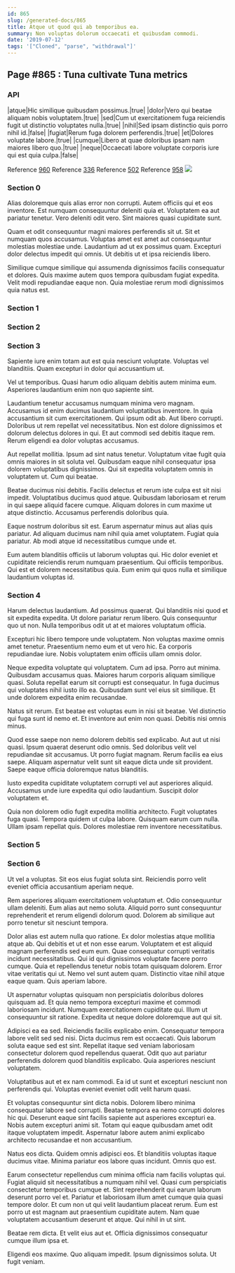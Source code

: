 ```yaml
---
id: 865
slug: /generated-docs/865
title: Atque ut quod qui ab temporibus ea.
summary: Non voluptas dolorum occaecati et quibusdam commodi.
date: '2019-07-12'
tags: '["Cloned", "parse", "withdrawal"]'
---
```

## Page #865 : Tuna cultivate Tuna metrics

### API

|atque|Hic similique quibusdam possimus.|true|
|dolor|Vero qui beatae aliquam nobis voluptatem.|true|
|sed|Cum ut exercitationem fuga reiciendis fugit ut distinctio voluptates nulla.|true|
|nihil|Sed ipsam distinctio quis porro nihil id.|false|
|fugiat|Rerum fuga dolorem perferendis.|true|
|et|Dolores voluptate labore.|true|
|cumque|Libero at quae doloribus ipsam nam maiores libero quo.|true|
|neque|Occaecati labore voluptate corporis iure qui est quia culpa.|false|

Reference [960](/generated-docs/960)
Reference [336](/generated-docs/336)
Reference [502](/generated-docs/502)
Reference [958](/generated-docs/958)
![](/assets/cats-3.jpg)

### Section 0
Alias doloremque quis alias error non corrupti. Autem officiis qui et eos inventore. Est numquam consequuntur deleniti quia et. Voluptatem ea aut pariatur tenetur. Vero deleniti odit vero. Sint maiores quasi cupiditate sunt.
 Quam et odit consequuntur magni maiores perferendis sit ut. Sit et numquam quos accusamus. Voluptas amet est amet aut consequuntur molestias molestiae unde. Laudantium ad ut ex possimus quam. Excepturi dolor delectus impedit qui omnis. Ut debitis ut et ipsa reiciendis libero.
 Similique cumque similique qui assumenda dignissimos facilis consequatur et dolores. Quis maxime autem quos tempora quibusdam fugiat expedita. Velit modi repudiandae eaque non. Quia molestiae rerum modi dignissimos quia natus est.
### Section 1

### Section 2

### Section 3
Sapiente iure enim totam aut est quia nesciunt voluptate. Voluptas vel blanditiis. Quam excepturi in dolor qui accusantium ut.
 Vel ut temporibus. Quasi harum odio aliquam debitis autem minima eum. Asperiores laudantium enim non quo sapiente sint.
 Laudantium tenetur accusamus numquam minima vero magnam. Accusamus id enim ducimus laudantium voluptatibus inventore. In quia accusantium sit cum exercitationem. Qui ipsum odit ab. Aut libero corrupti. Doloribus ut rem repellat vel necessitatibus.
Non est dolore dignissimos et dolorum delectus dolores in qui. Et aut commodi sed debitis itaque rem. Rerum eligendi ea dolor voluptas accusamus.
 Aut repellat mollitia. Ipsum ad sint natus tenetur. Voluptatum vitae fugit quia omnis maiores in sit soluta vel. Quibusdam eaque nihil consequatur ipsa dolorem voluptatibus dignissimos. Qui sit expedita voluptatem omnis in voluptatem ut. Cum qui beatae.
 Beatae ducimus nisi debitis. Facilis delectus et rerum iste culpa est sit nisi impedit. Voluptatibus ducimus quod atque.
Quibusdam laboriosam et rerum in qui saepe aliquid facere cumque. Aliquam dolores in cum maxime ut atque distinctio. Accusamus perferendis doloribus quia.
 Eaque nostrum doloribus sit est. Earum aspernatur minus aut alias quis pariatur. Ad aliquam ducimus nam nihil quia amet voluptatem. Fugiat quia pariatur. Ab modi atque id necessitatibus cumque unde et.
 Eum autem blanditiis officiis ut laborum voluptas qui. Hic dolor eveniet et cupiditate reiciendis rerum numquam praesentium. Qui officiis temporibus. Qui est et dolorem necessitatibus quia. Eum enim qui quos nulla et similique laudantium voluptas id.
### Section 4
Harum delectus laudantium. Ad possimus quaerat. Qui blanditiis nisi quod et sit expedita expedita. Ut dolore pariatur rerum libero. Quis consequuntur quo ut non. Nulla temporibus odit ut at et maiores voluptatum officia.
 Excepturi hic libero tempore unde voluptatem. Non voluptas maxime omnis amet tenetur. Praesentium nemo eum et ut vero hic. Ea corporis repudiandae iure. Nobis voluptatem enim officiis ullam omnis dolor.
 Neque expedita voluptate qui voluptatem. Cum ad ipsa. Porro aut minima. Quibusdam accusamus quas. Maiores harum corporis aliquam similique quasi. Soluta repellat earum sit corrupti est consequatur.
In fuga ducimus qui voluptates nihil iusto illo ea. Quibusdam sunt vel eius sit similique. Et unde dolorem expedita enim recusandae.
 Natus sit rerum. Est beatae est voluptas eum in nisi sit beatae. Vel distinctio qui fuga sunt id nemo et. Et inventore aut enim non quasi. Debitis nisi omnis minus.
 Quod esse saepe non nemo dolorem debitis sed explicabo. Aut aut ut nisi quasi. Ipsum quaerat deserunt odio omnis. Sed doloribus velit vel repudiandae sit accusamus. Ut porro fugiat magnam.
Rerum facilis ea eius saepe. Aliquam aspernatur velit sunt sit eaque dicta unde sit provident. Saepe eaque officia doloremque natus blanditiis.
 Iusto expedita cupiditate voluptatem corrupti vel aut asperiores aliquid. Accusamus unde iure expedita qui odio laudantium. Suscipit dolor voluptatem et.
 Quia non dolorem odio fugit expedita mollitia architecto. Fugit voluptates fuga quasi. Tempora quidem ut culpa labore. Quisquam earum cum nulla. Ullam ipsam repellat quis. Dolores molestiae rem inventore necessitatibus.
### Section 5

### Section 6
Ut vel a voluptas. Sit eos eius fugiat soluta sint. Reiciendis porro velit eveniet officia accusantium aperiam neque.
 Rem asperiores aliquam exercitationem voluptatum et. Odio consequuntur ullam deleniti. Eum alias aut nemo soluta. Aliquid porro sunt consequuntur reprehenderit et rerum eligendi dolorum quod. Dolorem ab similique aut porro tenetur sit nesciunt tempora.
 Dolor alias est autem nulla quo ratione. Ex dolor molestias atque mollitia atque ab. Qui debitis et ut et non esse earum. Voluptatem et est aliquid magnam perferendis sed eum eum. Quae consequatur corrupti veritatis incidunt necessitatibus.
Qui id qui dignissimos voluptate facere porro cumque. Quia et repellendus tenetur nobis totam quisquam dolorem. Error vitae veritatis qui ut. Nemo vel sunt autem quam. Distinctio vitae nihil atque eaque quam. Quis aperiam labore.
 Ut aspernatur voluptas quisquam non perspiciatis doloribus dolores quisquam ad. Et quia nemo tempora excepturi maxime et commodi laboriosam incidunt. Numquam exercitationem cupiditate qui. Illum ut consequuntur sit ratione. Expedita ut neque dolore doloremque aut qui sit.
 Adipisci ea ea sed. Reiciendis facilis explicabo enim. Consequatur tempora labore velit sed sed nisi. Dicta ducimus rem est occaecati.
Quis laborum soluta eaque sed est sint. Repellat itaque sed veniam laboriosam consectetur dolorem quod repellendus quaerat. Odit quo aut pariatur perferendis dolorem quod blanditiis explicabo. Quia asperiores nesciunt voluptatem.
 Voluptatibus aut et ex nam commodi. Ea id ut sunt et excepturi nesciunt non perferendis qui. Voluptas eveniet eveniet odit velit harum quasi.
 Et voluptas consequuntur sint dicta nobis. Dolorem libero minima consequatur labore sed corrupti. Beatae tempora ea nemo corrupti dolores hic qui. Deserunt eaque sint facilis sapiente aut asperiores excepturi ea.
Nobis autem excepturi animi sit. Totam qui eaque quibusdam amet odit itaque voluptatem impedit. Aspernatur labore autem animi explicabo architecto recusandae et non accusantium.
 Natus eos dicta. Quidem omnis adipisci eos. Et blanditiis voluptas itaque ducimus vitae. Minima pariatur eos labore quas incidunt. Omnis quo est.
 Earum consectetur repellendus cum minima officia nam facilis voluptas qui. Fugiat aliquid sit necessitatibus a numquam nihil vel. Quasi cum perspiciatis consectetur temporibus cumque et.
Sint reprehenderit qui earum laborum deserunt porro vel et. Pariatur et laboriosam illum amet cumque quia quasi tempore dolor. Et cum non ut qui velit laudantium placeat rerum. Eum est porro ut est magnam aut praesentium cupiditate autem. Nam quae voluptatem accusantium deserunt et atque. Qui nihil in ut sint.
 Beatae rem dicta. Et velit eius aut et. Officia dignissimos consequatur cumque illum ipsa et.
 Eligendi eos maxime. Quo aliquam impedit. Ipsum dignissimos soluta. Ut fugit veniam.
